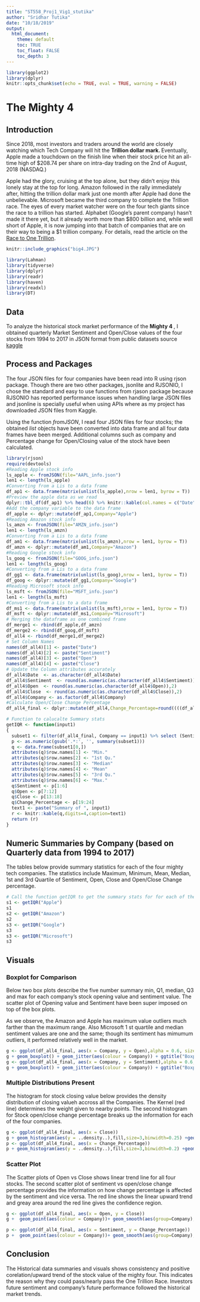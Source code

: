 ```yaml
---
title: "ST558_Proj1_Vig1_stutika"
author: "Sridhar Tutika"
date: "10/18/2019"
output:  
  html_document:  
    theme: default
    toc: TRUE
    toc_float: FALSE  
    toc_depth: 3  
---
```

```r
library(ggplot2)
library(dplyr)
knitr::opts_chunk$set(echo = TRUE, eval = TRUE, warning = FALSE)  
```
# The Mighty 4
## Introduction
Since 2018, most investors and traders around the world are closely watching which Tech Company will hit the  **Trillion dollar mark. **  Eventually, Apple made a touchdown on the finish line when their stock price hit an all-time high of $208.74 per share on intra-day trading on the 2nd of August, 2018 (NASDAQ.) 

Apple had the glory, cruising at the top alone, but they didn’t enjoy this lonely stay at the top for long. Amazon followed in the rally immediately after, hitting the trillion dollar mark just one month after Apple had done the unbelievable. Microsoft became the third company to complete the Trillion race. The eyes of every market watcher were on the four tech giants since the race to a trillion has started. Alphabet (Google's parent company) hasn’t made it there yet, but it already worth more than $800 billion and, while well short of Apple, it is now jumping into that batch of companies that are on their way to being a $1 trillion company. For details, read the article on the [Race to One Trillion]( https://www.kiplinger.com/article/investing/T052-C016-S002-join-the-race-to-1-trillion-stocks.html).

```r
knitr::include_graphics("big4.JPG")
```
```r
library(Lahman)
library(tidyverse)
library(dplyr)
library(readr)
library(haven)
library(readxl)
library(DT)
```

## Data

To analyze the historical stock market performance of the **Mighty 4 ** , I obtained quarterly Market Sentiment and Open/Close values of the four stocks from 1994 to 2017 in JSON format from public datasets source [kaggle](https://www.kaggle.com/wardbradt/sec-quarterly-reports-sentiments)

## Process and Packages

The four JSON files for four companies have been read into R using rjson package. Though there are two other packages, jsonlite and RJSONIO, I chose the standard and easy to use functions from  rjason package because RJSONIO has reported performance issues when handling large JSON files and jsonline is specially useful when using APIs where as my project has downloaded JSON files from Kaggle. 

Using the function _fromJSON_, I read four JSON files for four stocks; the obtained _list_ objects have been converted into data frame and all four data frames have been merged. Additional columns such as company and Percentage change for Open/Closing value of the stock have been calculated. 

```r
library(rjson)
require(devtools)
#Reading Apple stock info
ls_apple <- fromJSON(file="AAPL_info.json")
len1 <- length(ls_apple)
#Converting from a Lis to a data frame
df_ap1 <- data.frame(matrix(unlist(ls_apple),nrow = len1, byrow = T))
#Preview the apple data as we read
dplyr::tbl_df(df_ap1) %>% head(6) %>% knitr::kable(col.names = c("Date", "Sentiment", "Open Value", "Close Value"),caption = "Preview of Apple stock Quartely Data")
#Add the company variable to the data frame
df_apple <- dplyr::mutate(df_ap1,Company="Apple")
#Reading Amazon stock info
ls_amzn <- fromJSON(file="AMZN_info.json")
len1 <- length(ls_amzn)
#Converting from a Lis to a data frame 
df_am1 <- data.frame(matrix(unlist(ls_amzn),nrow = len1, byrow = T))
df_amzn <- dplyr::mutate(df_am1,Company="Amazon")
#Reading Google stock info
ls_goog <- fromJSON(file="GOOG_info.json")
len1 <- length(ls_goog)
#Converting from a Lis to a data frame 
df_gg1 <- data.frame(matrix(unlist(ls_goog),nrow = len1, byrow = T))
df_goog <- dplyr::mutate(df_gg1,Company="Google")
#Reading Microsoft stock info
ls_msft <- fromJSON(file="MSFT_info.json")
len1 <- length(ls_msft)
#Converting from a Lis to a data frame 
df_ms1 <- data.frame(matrix(unlist(ls_msft),nrow = len1, byrow = T))
df_msft <- dplyr::mutate(df_ms1,Company="Microsoft")
# Merging the dataframe as one combined frame
df_merge1 <- rbind(df_apple,df_amzn)
df_merge2 <- rbind(df_goog,df_msft)
df_all4 <- rbind(df_merge1,df_merge2)
# Set Column Names
names(df_all4)[1] <- paste("Date")
names(df_all4)[2] <- paste("Sentiment")
names(df_all4)[3] <- paste("Open")
names(df_all4)[4] <- paste("Close")
# Update the Column attributes accurately
df_all4$Date  <- as.character(df_all4$Date)
df_all4$Sentiment  <- round(as.numeric(as.character(df_all4$Sentiment)),4)
df_all4$Open  <- round(as.numeric(as.character(df_all4$Open)),2)
df_all4$Close  <- round(as.numeric(as.character(df_all4$Close)),2)
df_all4$Company <- as.factor(df_all4$Company)
#Calculate Open/Close Change Percentage
df_all4_final <- dplyr::mutate(df_all4,Change_Percentage=round((((df_all4$Open-df_all4$Close)/df_all4$Open)*100),2))
```


```r
# Function to calucalte Summary stats 
getIQR <- function(input1)
{
  subset1 <- filter(df_all4_final, Company == input1) %>% select (Sentiment,Open,Close,Change_Percentage)
  p <- as.numeric(gsub('.*:', '', summary(subset1)))
  q <- data.frame(subset1[0,])
  attributes(q)$row.names[1] <- "Min."
  attributes(q)$row.names[2] <- "1st Qu."
  attributes(q)$row.names[3] <- "Median"
  attributes(q)$row.names[4] <- "Mean"
  attributes(q)$row.names[5] <- "3rd Qu."
  attributes(q)$row.names[6] <- "Max."
  q$Sentiment <- p[1:6]
  q$Open <- p[7:12]
  q$Close <- p[13:18]
  q$Change_Percentage <- p[19:24]
  text1 <- paste("Summary of ", input1)
  r <- knitr::kable(q,digits=4,caption=text1)
  return (r)
}
```
## Numeric Summaries by Company (based on Quarterly data from 1994 to 2017)
The tables below provide summary statistics for each of the four mighty tech companies. The statistics include
Maximum, Minimum, Mean, Median, 1st and 3rd Quartile of Sentiment, Open, Close and Open/Close Change percentage.

```r
# Call the function getIQR to get the summary stats for for each of the Stock ticker
s1 <- getIQR("Apple")
s1
s2 <- getIQR("Amazon")
s2
s3 <- getIQR("Google")
s3
s3 <- getIQR("Microsoft")
s3
```

## Visuals
### Boxplot for Comparison

Below two box plots describe the five number summary min, Q1, median, Q3 and max for each company's stock opening value and sentiment value. The scatter plot of Opening value  and Sentiment  have been super imposed on top of the box plots.

As we observe, the Amazon and Apple has maximum value outliers much farther than the maximum range. Also Microsoft 1 st quartile and median sentiment values are one and the same; though its sentiment has mimumum outliers, it performed relatively well in the market.

```r
g <- ggplot(df_all4_final, aes(x = Company, y = Open),alpha = 0.6, size = 0.8, position = "jitter")
g + geom_boxplot() + geom_jitter(aes(colour = Company)) + ggtitle("Boxplot for Stock Opening value")
g <- ggplot(df_all4_final, aes(x = Company, y = Sentiment),alpha = 0.6, size = 0.8, position = "jitter")
g + geom_boxplot() + geom_jitter(aes(colour = Company)) + ggtitle("Boxplot for Stock Sentiment")
```

### Multiple Distributions Present

The histogram for stock closing value below provides the density distribution of closing valueh accross all the Companies. The Kernel (red line) determines the weight given to nearby points. The second histogram for Stock open/close change percentage breaks up the information for each of the four companies.

```r
g <- ggplot(df_all4_final, aes(x = Close)) 
g + geom_histogram(aes(y = ..density..),fill,size=3,binwidth=0.25) +geom_density(adjust = 0.4, alpha = 0.5,size=3,color="red",position = "stack") + ggtitle("Histogram for Stock Closing Value")
p <- ggplot(df_all4_final, aes(x = Change_Percentage)) 
p + geom_histogram(aes(y = ..density..),fill,size=3,binwidth=0.2) +geom_density(alpha = 0.5,size=2,color="red",position = "stack")+facet_wrap(df_all4_final$Company) + ggtitle("Histogram for Stock value Open/Close Change Percentage")
```

### Scatter Plot

The Scatter plots of Open vs Close shows linear trend line for all four stocks. The second scatter plot of sentiment vs open/close change percentage provides the information on how change percentage is affected by the sentiment and vice versa. The red line shows the linear upward trend and greay area around the red line gives the confidence region.

```r
g <- ggplot(df_all4_final, aes(x = Open, y = Close)) 
g +  geom_point(aes(colour = Company))+ geom_smooth(aes(group=Company),method = lm, col = "Red") + ggtitle("Stock Open vs Close")
```


```r
p <- ggplot(df_all4_final, aes(x = Sentiment, y = Change_Percentage)) 
p +  geom_point(aes(colour = Company))+ geom_smooth(aes(group=Company),method = lm, col = "Red") + ggtitle("Stock Sentiment vs Open/Close value Chanage Percentage")
```

## Conclusion
The Historical data summaries and visuals shows consistency and positive corelation/upward trend of the stock value of the mighty four. This indicates the reason why they could pass/nearly pass the One Trillion Race. Investors future sentiment and company's future performance followed the historical market trends.